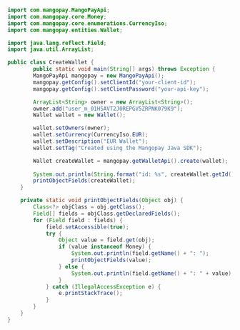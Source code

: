   
```java Java  

import com.mangopay.MangoPayApi;
import com.mangopay.core.Money;
import com.mangopay.core.enumerations.CurrencyIso;
import com.mangopay.entities.Wallet;

import java.lang.reflect.Field;
import java.util.ArrayList;

public class CreateWallet {
        public static void main(String[] args) throws Exception {
        MangoPayApi mangopay = new MangoPayApi();
        mangopay.getConfig().setClientId("your-client-id");
        mangopay.getConfig().setClientPassword("your-api-key");

        ArrayList<String> owner = new ArrayList<String>();
        owner.add("user_m_01HSAVT2J0REPGV5ZRPNK079K9");
        Wallet wallet = new Wallet();

        wallet.setOwners(owner);
        wallet.setCurrency(CurrencyIso.EUR);
        wallet.setDescription("EUR Wallet");
        wallet.setTag("Created using the Mangopay Java SDK"); 

        Wallet createWallet = mangopay.getWalletApi().create(wallet);
        
        System.out.println(String.format("id: %s", createWallet.getId()));
        printObjectFields(createWallet);
    }

    private static void printObjectFields(Object obj) {
        Class<?> objClass = obj.getClass();
        Field[] fields = objClass.getDeclaredFields();
        for (Field field : fields) {
            field.setAccessible(true);
            try {
                Object value = field.get(obj);
                if (value instanceof Money) {
                    System.out.println(field.getName() + ": ");
                    printObjectFields(value);
                } else {
                    System.out.println(field.getName() + ": " + value);
                }
            } catch (IllegalAccessException e) {
                e.printStackTrace();
            }
        }
    }
}  
```